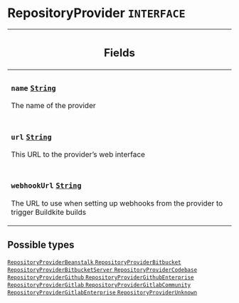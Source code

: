 <!--
  _____   ____    _   _  ____ _______   ______ _____ _____ _______
  |  __  / __   |  | |/ __ __   __| |  ____|  __ _   _|__   __|
  | |  | | |  | | |  | | |  | | | |    | |__  | |  | || |    | |
  | |  | | |  | | | . ` | |  | | | |    |  __| | |  | || |    | |
  | |__| | |__| | | |  | |__| | | |    | |____| |__| || |_   | |
  |_____/ ____/  |_| _|____/  |_|    |______|_____/_____|  |_|
  This file is auto-generated by script/generate_graphql_api_content.sh,
  please build the schema.json by running `rails api:graph:export`
  with https://github.com/buildkite/buildkite/,
  replace the content in data/graphql_data_schema.json
  and run the generation script `./scripts/generate-graphql-api-content.sh`.
-->
<!-- vale off -->
<h1 class="has-pills" data-algolia-exclude>
  RepositoryProvider
  <span class="pill pill--interface pill--normal-case pill--large"><code>INTERFACE</code></span>
</h1>
<!-- vale on -->

<table class="responsive-table responsive-table--single-column-rows">
  <thead>
    <th>
      <h2 data-algolia-exclude>Fields</h2>
    </th>
  </thead>
  <tbody>
    <tr>
      <td>
        <h3 class="is-small has-pills">
          <code>name</code>
          <a
            href="/docs/apis/graphql/schemas/scalar/string"
            class="pill pill--scalar pill--normal-case pill--medium"
            title="Go to SCALAR String"
          >
            <code>String</code>
          </a>
        </h3>
        <p>The name of the provider</p>
      </td>
    </tr>
    <tr>
      <td>
        <h3 class="is-small has-pills">
          <code>url</code>
          <a
            href="/docs/apis/graphql/schemas/scalar/string"
            class="pill pill--scalar pill--normal-case pill--medium"
            title="Go to SCALAR String"
          >
            <code>String</code>
          </a>
        </h3>
        <p>This URL to the provider’s web interface</p>
      </td>
    </tr>
    <tr>
      <td>
        <h3 class="is-small has-pills">
          <code>webhookUrl</code>
          <a
            href="/docs/apis/graphql/schemas/scalar/string"
            class="pill pill--scalar pill--normal-case pill--medium"
            title="Go to SCALAR String"
          >
            <code>String</code>
          </a>
        </h3>
        <p>
          The URL to use when setting up webhooks from the provider to trigger
          Buildkite builds
        </p>
      </td>
    </tr>
  </tbody>
</table>

<h2 data-algolia-exclude>Possible types</h2>
<a
  href="/docs/apis/graphql/schemas/object/repositoryproviderbeanstalk"
  class="pill pill--object pill--normal-case pill--large"
  title="Go to OBJECT RepositoryProviderBeanstalk"
>
  <code>RepositoryProviderBeanstalk</code>
</a>
<a
  href="/docs/apis/graphql/schemas/object/repositoryproviderbitbucket"
  class="pill pill--object pill--normal-case pill--large"
  title="Go to OBJECT RepositoryProviderBitbucket"
>
  <code>RepositoryProviderBitbucket</code>
</a>
<a
  href="/docs/apis/graphql/schemas/object/repositoryproviderbitbucketserver"
  class="pill pill--object pill--normal-case pill--large"
  title="Go to OBJECT RepositoryProviderBitbucketServer"
>
  <code>RepositoryProviderBitbucketServer</code>
</a>
<a
  href="/docs/apis/graphql/schemas/object/repositoryprovidercodebase"
  class="pill pill--object pill--normal-case pill--large"
  title="Go to OBJECT RepositoryProviderCodebase"
>
  <code>RepositoryProviderCodebase</code>
</a>
<a
  href="/docs/apis/graphql/schemas/object/repositoryprovidergithub"
  class="pill pill--object pill--normal-case pill--large"
  title="Go to OBJECT RepositoryProviderGithub"
>
  <code>RepositoryProviderGithub</code>
</a>
<a
  href="/docs/apis/graphql/schemas/object/repositoryprovidergithubenterprise"
  class="pill pill--object pill--normal-case pill--large"
  title="Go to OBJECT RepositoryProviderGithubEnterprise"
>
  <code>RepositoryProviderGithubEnterprise</code>
</a>
<a
  href="/docs/apis/graphql/schemas/object/repositoryprovidergitlab"
  class="pill pill--object pill--normal-case pill--large"
  title="Go to OBJECT RepositoryProviderGitlab"
>
  <code>RepositoryProviderGitlab</code>
</a>
<a
  href="/docs/apis/graphql/schemas/object/repositoryprovidergitlabcommunity"
  class="pill pill--object pill--normal-case pill--large"
  title="Go to OBJECT RepositoryProviderGitlabCommunity"
>
  <code>RepositoryProviderGitlabCommunity</code>
</a>
<a
  href="/docs/apis/graphql/schemas/object/repositoryprovidergitlabenterprise"
  class="pill pill--object pill--normal-case pill--large"
  title="Go to OBJECT RepositoryProviderGitlabEnterprise"
>
  <code>RepositoryProviderGitlabEnterprise</code>
</a>
<a
  href="/docs/apis/graphql/schemas/object/repositoryproviderunknown"
  class="pill pill--object pill--normal-case pill--large"
  title="Go to OBJECT RepositoryProviderUnknown"
>
  <code>RepositoryProviderUnknown</code>
</a>
